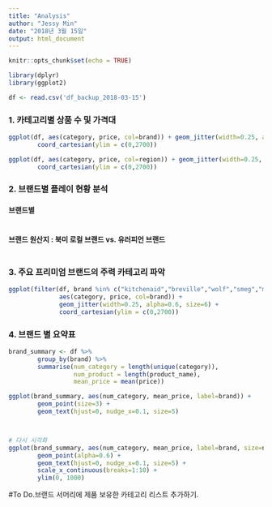 ```yaml
---
title: "Analysis"
author: "Jessy Min"
date: "2018년 3월 15일"
output: html_document
---
```


```r
knitr::opts_chunk$set(echo = TRUE)
```


```r
library(dplyr)
library(ggplot2)

df <- read.csv('df_backup_2018-03-15')
```


### 1. 카테고리별 상품 수 및 가격대
```r
ggplot(df, aes(category, price, col=brand)) + geom_jitter(width=0.25, alpha=0.6, size=3) +
        coord_cartesian(ylim = c(0,2700))

ggplot(df, aes(category, price, col=region)) + geom_jitter(width=0.25, alpha=0.6, size=3) +
        coord_cartesian(ylim = c(0,2700))


```

### 2. 브랜드별 플레이 현황 분석

#### 브랜드별
```r

```

#### 브랜드 원산지 : 북미 로컬 브랜드 vs. 유러피언 브랜드

```r


```



### 3. 주요 프리미엄 브랜드의 주력 카테고리 파악

```r
ggplot(filter(df, brand %in% c("kitchenaid","breville","wolf","smeg","miele")),
              aes(category, price, col=brand)) + 
              geom_jitter(width=0.25, alpha=0.6, size=6) + 
              coord_cartesian(ylim = c(0,2700))

```


### 4. 브랜드 별 요약표
```r
brand_summary <- df %>% 
        group_by(brand) %>% 
        summarise(num_category = length(unique(category)),
                  num_product = length(product_name),
                  mean_price = mean(price)) 

ggplot(brand_summary, aes(num_category, mean_price, label=brand)) + 
        geom_point(size=3) +
        geom_text(hjust=0, nudge_x=0.1, size=5)



# 다시 시각화
ggplot(brand_summary, aes(num_category, mean_price, label=brand, size=num_product, col=region)) + 
        geom_point(alpha=0.6) +
        geom_text(hjust=0, nudge_x=0.1, size=5) +
        scale_x_continuous(breaks=1:10) +
        ylim(0, 1000)
```


        
#To Do.브랜드 서머리에 제품 보유한  카테고리 리스트 추가하기. 
        
